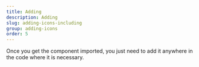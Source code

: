 ```yaml
---
title: Adding
description: Adding
slug: adding-icons-including
group: adding-icons
order: 5
---
```


Once you get the component imported, you just need to add it anywhere in the code where it is necessary.

<br />
